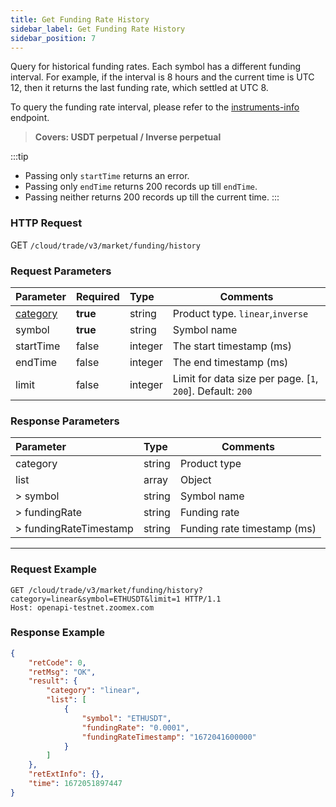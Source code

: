 ```yaml
---
title: Get Funding Rate History
sidebar_label: Get Funding Rate History
sidebar_position: 7
---
```


Query for historical funding rates. Each symbol has a different funding interval. For example, if the interval is 8 hours and the current time is UTC 12, then it returns the last funding rate, which settled at UTC 8.

To query the funding rate interval, please refer to the [instruments-info](instrument) endpoint.
> **Covers: USDT perpetual / Inverse perpetual**

:::tip
- Passing only `startTime` returns an error.
- Passing only `endTime` returns 200 records up till `endTime`.
- Passing neither returns 200 records up till the current time.
:::

### HTTP Request
GET `/cloud/trade/v3/market/funding/history`

### Request Parameters
| Parameter | Required | Type | Comments|
|:----- |:-------|:-----|------ |
|[category](../enum#category) |**true** |string |Product type. `linear`,`inverse`|
|symbol |**true**|string |Symbol name|
|startTime |false |integer |The start timestamp (ms)|
|endTime |false |integer |The end timestamp (ms)|
|limit |false |integer |Limit for data size per page. [`1`, `200`]. Default: `200`|

### Response Parameters
| Parameter | Type | Comments|
|:----- |:-----|----- |
|category |string |Product type|
|list |array |Object |
|> symbol |string |Symbol name |
|> fundingRate |string |Funding rate |
|> fundingRateTimestamp |string |Funding rate timestamp (ms) |

---

### Request Example

```shell
GET /cloud/trade/v3/market/funding/history?category=linear&symbol=ETHUSDT&limit=1 HTTP/1.1
Host: openapi-testnet.zoomex.com
```

### Response Example

```json
{
    "retCode": 0,
    "retMsg": "OK",
    "result": {
        "category": "linear",
        "list": [
            {
                "symbol": "ETHUSDT",
                "fundingRate": "0.0001",
                "fundingRateTimestamp": "1672041600000"
            }
        ]
    },
    "retExtInfo": {},
    "time": 1672051897447
}
```
